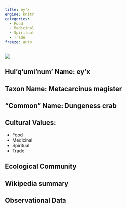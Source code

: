```yaml
---
title: ey'x
engine: knitr
categories:
  - Food
  - Medicinal
  - Spiritual
  - Trade
freeze: auto
---
```

![](https://inaturalist-open-data.s3.amazonaws.com/photos/138356832/medium.jpeg)

## **Hul'q'umi'num' Name**: ey'x
## **Taxon Name**: Metacarcinus magister
## **"Common" Name**: Dungeness crab
## **Cultural Values**:

  - Food
  - Medicinal
  - Spiritual
  - Trade

## **Ecological Community**
## **Wikipedia summary**
## **Observational Data**
